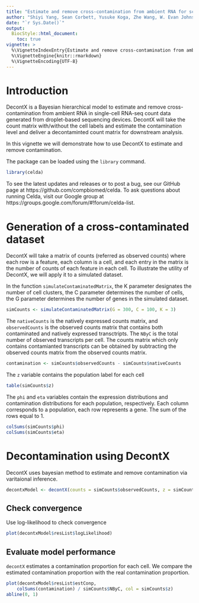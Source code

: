 ```yaml
---
title: "Estimate and remove cross-contamination from ambient RNA for scRNA-seq data with DecontX"
author: "Shiyi Yang, Sean Corbett, Yusuke Koga, Zhe Wang, W. Evan Johnson, Masanao Yajima, Joshua D. Campbell"
date: "`r Sys.Date()`"
output:
  BiocStyle::html_document:
    toc: true
vignette: >
  %\VignetteIndexEntry{Estimate and remove cross-contamination from ambient RNA for scRNA-seq data with DecontX}
  %\VignetteEngine{knitr::rmarkdown}
  %\VignetteEncoding{UTF-8}
---
```



# Introduction 
DecontX is a Bayesian hierarchical model to estimate and remove cross-contamination from ambient RNA in single-cell RNA-seq count data generated from droplet-based sequencing devices. DecontX will take the count matrix with/without the cell labels and estimate the contamination level and deliver a decontaminted count matrix for downstream analysis. 

In this vignette we will demonstrate how to use DecontX to estimate and remove contamination.  


The package can be loaded using the `library` command.

```r
library(celda)
```
To see the latest updates and releases or to post a bug, see our GitHub page at https://github.com/compbiomed/celda. To ask questions about running Celda, visit our Google group at https://groups.google.com/forum/#!forum/celda-list.


# Generation of a cross-contaminated dataset 
DecontX will take a matrix of counts (referred as observed counts) where each row is a feature, each column is a cell, and each entry in the matrix is the number of counts of each feature in each cell. To illustrate the utility of DecontX, we will apply it to a simulated dataset.

In the function `simulateContaminatedMatrix`, the K parameter designates the number of cell clusters, the C parameter determines the number of cells, the G parameter determines the number of genes in the simulated dataset.

```r
simCounts <- simulateContaminatedMatrix(G = 300, C = 100, K = 3)
```

The `nativeCounts` is the natively expressed counts matrix, and `observedCounts` is the observed counts matrix that contains both contaminated and natively expressed transctripts. The `NByC` is the total number of observed transcripts per cell. The counts matrix which only contains contamianted transcripts can be obtained by subtracting the observed counts matrix from the observed counts matrix. 

```r
contamination <- simCounts$observedCounts - simCounts$nativeCounts
```

The `z` variable contains the population label for each cell
```r
table(simCounts$z)
```

The `phi` and `eta` variables contain the expression distributions and contamination distributions for each population, respectively. Each column corresponds to a population, each row represents a gene. The sum of the rows equal to 1. 
```r
colSums(simCounts$phi)
colSums(simCounts$eta)
```


# Decontamination using DecontX
DecontX uses bayesian method to estimate and remove contamination via varitaional inference. 
```r
decontxModel <- decontX(counts = simCounts$observedCounts, z = simCounts$z)
```

## Check convergence
Use log-likelihood to check convergence 
```r
plot(decontxModel$resList$logLikelihood)
```

## Evaluate model performance 
`decontX` estimates a contamination proportion for each cell. We compare the estimated contamination proportion with the real contamination proportion.
```r
plot(decontxModel$resList$estConp,
    colSums(contamination) / simCounts$NByC, col = simCounts$z)
abline(0, 1)
```



